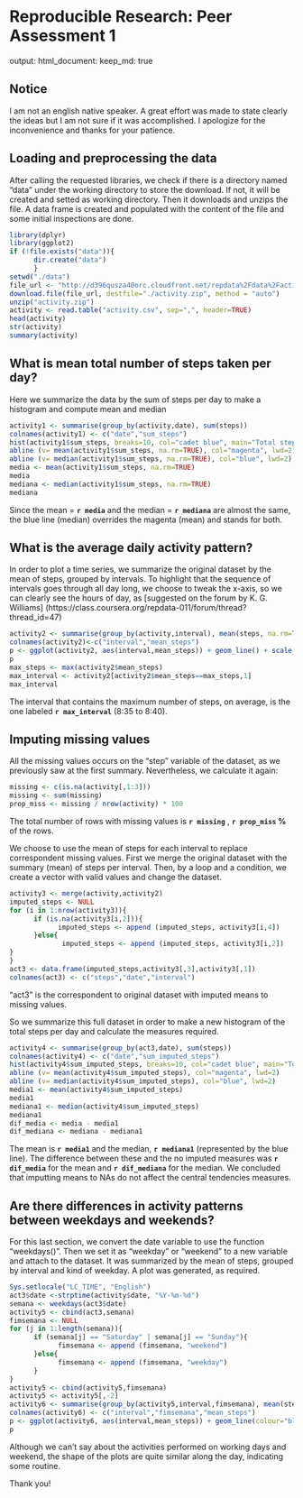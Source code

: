 Reproducible Research: Peer Assessment 1
========================================================
output: 
html_document:
keep_md: true

Notice
------
I am not an english native speaker. A great effort was made to state clearly the ideas but I am not sure if it was accomplished. I apologize for the inconvenience and thanks for your patience.

## Loading and preprocessing the data
After calling the requested libraries, we check if there is a directory named "data" under the working directory to store the download. If not, it will be created and setted as working directory. Then it downloads and unzips the file. A data frame is created and populated with the content of the file and some initial inspections are done.

```r
library(dplyr)
library(ggplot2)
if (!file.exists("data")){
      dir.create("data")
      }
setwd("./data")
file_url <- "http://d396qusza40orc.cloudfront.net/repdata%2Fdata%2Factivity.zip"
download.file(file_url, destfile="./activity.zip", method = "auto")
unzip("activity.zip")
activity <- read.table("activity.csv", sep=",", header=TRUE)
head(activity)
str(activity)
summary(activity)
```

## What is mean total number of steps taken per day?
Here we summarize the data by the sum of steps per day to make a histogram and compute mean and median 

```r
activity1 <- summarise(group_by(activity,date), sum(steps))
colnames(activity1) <- c("date","sum_steps")
hist(activity1$sum_steps, breaks=10, col="cadet blue", main="Total steps per day")
abline (v= mean(activity1$sum_steps, na.rm=TRUE), col="magenta", lwd=2)
abline (v= median(activity1$sum_steps, na.rm=TRUE), col="blue", lwd=2)
media <- mean(activity1$sum_steps, na.rm=TRUE)
media
mediana <- median(activity1$sum_steps, na.rm=TRUE)
mediana
```

Since the mean = **`r media`** and the median = **`r mediana`** are almost the same, the blue line (median) overrides the magenta (mean) and stands for both.

## What is the average daily activity pattern?
In order to plot a time series, we summarize the original dataset by the mean of steps, grouped by intervals. To highlight that the sequence of intervals goes through all day long, we choose to tweak the x-axis, so we can clearly see the hours of day, as [suggested on the forum by K. G. Williams] (https://class.coursera.org/repdata-011/forum/thread?thread_id=47) 

```r
activity2 <- summarise(group_by(activity,interval), mean(steps, na.rm=TRUE))
colnames(activity2)<-c("interval","mean_steps")
p <- ggplot(activity2, aes(interval,mean_steps)) + geom_line() + scale_x_discrete(breaks=seq(0, 2400, by=100))+ggtitle("Mean of steps for intervals")
p
max_steps <- max(activity2$mean_steps)
max_interval <- activity2[activity2$mean_steps==max_steps,1]
max_interval
```

The interval that contains the maximum number of steps, on average, is the one labeled **`r max_interval`** (8:35 to 8:40).

## Imputing missing values
All the missing values occurs on the "step" variable of the dataset, as we previously saw at the first summary. Nevertheless, we calculate it again:
```r
missing <- c(is.na(activity[,1:3]))
missing <- sum(missing)
prop_miss <- missing / nrow(activity) * 100
```
The total number of rows with missing values is **`r missing`** , **`r prop_miss` %** of the rows.

We choose to use the mean of steps for each interval to replace correspondent missing values. First we merge the original dataset with the summary (mean) of steps per interval. Then, by a loop and a condition, we create a vector with valid values and change the dataset.

```r
activity3 <- merge(activity,activity2)
imputed_steps <- NULL
for (i in 1:nrow(activity3)){
      if (is.na(activity3[i,2])){
            imputed_steps <- append (imputed_steps, activity3[i,4])
      }else{
             imputed_steps <- append (imputed_steps, activity3[i,2])
}
}
act3 <- data.frame(imputed_steps,activity3[,3],activity3[,1])
colnames(act3) <- c("steps","date","interval")
```
"act3" is the correspondent to original dataset with imputed means to missing values.

So we summarize this full dataset in order to make a new histogram of the total steps per day and calculate the measures required.

```r
activity4 <- summarise(group_by(act3,date), sum(steps))
colnames(activity4) <- c("date","sum_imputed_steps")
hist(activity4$sum_imputed_steps, breaks=10, col="cadet blue", main="Total steps per day (NA imputed with mean by interval)")
abline (v= mean(activity4$sum_imputed_steps), col="magenta", lwd=2)
abline (v= median(activity4$sum_imputed_steps), col="blue", lwd=2)
media1 <- mean(activity4$sum_imputed_steps)
media1
mediana1 <- median(activity4$sum_imputed_steps)
mediana1
dif_media <- media - media1
dif_mediana <- mediana - mediana1
```

The mean is  **`r media1`** and the median, **`r mediana1`**  (represented by the blue line). The difference between these and the no imputed measures was **`r dif_media`** for the mean and **`r dif_mediana`** for the median. We concluded that imputting means to NAs do not affect the central tendencies measures.

## Are there differences in activity patterns between weekdays and weekends?
For this last section, we convert the date variable to use the function "weekdays()". Then we set it as "weekday" or "weekend" to a new variable and attach to the dataset. It was summarized by the mean of steps, grouped by interval and kind of weekday. A plot was generated, as required.

```r
Sys.setlocale("LC_TIME", "English")
act3$date <-strptime(activity$date, "%Y-%m-%d")
semana <- weekdays(act3$date)
activity5 <- cbind(act3,semana)
fimsemana <- NULL
for (j in 1:length(semana)){
      if (semana[j] == "Saturday" | semana[j] == "Sunday"){
            fimsemana <- append (fimsemana, "weekend")
      }else{
            fimsemana <- append (fimsemana, "weekday")
      }
}
activity5 <- cbind(activity5,fimsemana)
activity5 <- activity5[,-2]
activity6 <- summarise(group_by(activity5,interval,fimsemana), mean(steps))
colnames(activity6) <- c("interval","fimsemana","mean_steps")
p <- ggplot(activity6, aes(interval,mean_steps)) + geom_line(colour="blue") + scale_x_discrete(breaks=seq(0, 2400, by=100)) + facet_grid(fimsemana ~ .)+ ggtitle("Mean of steps for intervals and days")
p
```

Although we can't say about the activities performed on working days and weekend, the shape of the plots are quite similar along the day, indicating some routine.

Thank you!


